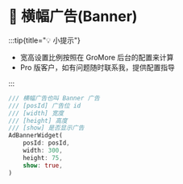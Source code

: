 # 📱 横幅广告(Banner)

:::tip{title="💡 小提示"}

 - 宽高设置比例按照在 GroMore 后台的配置来计算
 - Pro 版客户，如有问题随时联系我，提供配置指导

:::

```dart title="example/pages/banner_page.dart"
/// 横幅广告也叫 Banner 广告
/// [posId] 广告位 id
/// [width] 宽度
/// [height] 高度
/// [show] 是否显示广告
AdBannerWidget(
    posId: posId,
    width: 300,
    height: 75,
    show: true,
)
```